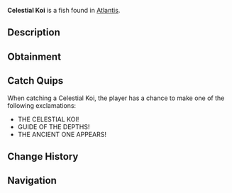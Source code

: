 {{FishInfobox
|image          = Celestial Koi.png
|rarity         = Mythical
|sea            = First Sea
|location       = [[Atlantis]]
|sublocation    = 
|sources        = Fishing Rod
|radar_location = 
|xp             = 3000
|weather        = Rain
|time           = Night
|season         = Winter
|bait           = Truffle Worm
|base_weight    = 1000
|base_value     = 8000
|weight_range   = 500
|base_chance    = 0.1
|base_resil     = 10
}}
'''Celestial Koi''' is a {{Rarity|Mythical}} fish found in [[Atlantis]].

== Description ==
{{Description|A Celestial koi fish that ancient texts claim once guided lost souls through the depths. Its scales shine with otherworldly light, and its presence causes the surrounding waters to swirl with magical energy.|Bestiary Entry}}

== Obtainment ==
{{Description|Sunken's Depth Pool|Bestiary Hint}}
{{Fish Availability|
Atlantis/Sunken Depths
|top_rods      = 
Leviathan's Fang Rod\56613.49\247582.87;
Free Spirit Rod\45801.64\233274.7;
Trident Rod\44793.29\228139.03;
Ethereal Prism Rod\39473.3\139851.34;
No-Life Rod\38321.39\168611.42;
Resourceful Rod\30351.11\113858.32;
Destiny Rod\31572.63\121418.79;
Heaven's Rod\28307.24\123625.62;
Seraphic Rod\37941.21\145707.1;
Rod Of The Forgotten Fang\35340.62\140523.19;
Rod Of The Zenith\33613.21\125972.37;
Challenger's Rod\34131.77\139363.21;
Rod Of The Depths\31517.38\123057.03;
Rod Of The Exalted One\31239.55\122835.3;
Zeus Rod\30754.86\128504.17;
Verdant Shear Rod\30076.92\128326.9;
Blazebringer Rod\29247.24\122727.88;
Depthseeker Rod\27831.25\122350.42;
Avalanche Rod\24960.39\109476.83;
Volcanic Rod\23959.85\101450.66;
Steady Rod\7934.68\38949.13
|recommended   = Trident Rod
}}

== Catch Quips ==
When catching a Celestial Koi, the player has a chance to make one of the following exclamations:
* THE CELESTIAL KOI!
* GUIDE OF THE DEPTHS!
* THE ANCIENT ONE APPEARS!

== Change History ==
{{Change History|{{subst:Current Version}}}}

== Navigation ==
{{Fish Navbox|Atlantis}}
